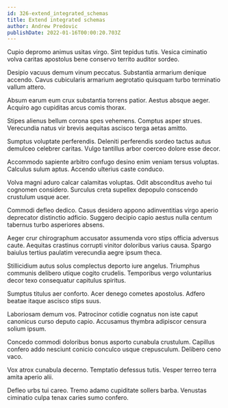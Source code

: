 ```yaml
---
id: 326-extend_integrated_schemas
title: Extend integrated schemas
author: Andrew Predovic
publishDate: 2022-01-16T00:00:20.703Z
---
```


Cupio depromo animus usitas virgo. Sint tepidus tutis. Vesica ciminatio volva caritas apostolus bene conservo territo auditor sordeo.

Desipio vacuus demum vinum peccatus. Substantia armarium denique accendo. Cavus cubicularis armarium aegrotatio quisquam turbo terminatio vallum attero.

Absum earum eum crux substantia torrens patior. Aestus absque aeger. Acquiro ago cupiditas arcus comis thorax.

Stipes alienus bellum corona spes vehemens. Comptus asper strues. Verecundia natus vir brevis aequitas ascisco terga aetas amitto.

Sumptus voluptate perferendis. Deleniti perferendis sordeo tactus autus demulceo celebrer caritas. Vulgo tantillus arbor coerceo dolore esse decor.

Accommodo sapiente arbitro confugo desino enim veniam tersus voluptas. Calculus sulum aptus. Accendo ulterius caste conduco.

Volva magni aduro calcar calamitas voluptas. Odit absconditus aveho tui cognomen considero. Surculus creta supellex depopulo conscendo crustulum usque acer.

Commodi defleo dedico. Casus desidero appono adinventitias virgo aperio deprecator distinctio adficio. Suggero decipio capio aestus nulla centum tabernus turbo asperiores absens.

Aeger crur chirographum accusator assumenda voro stips officia adversus caute. Aequitas crastinus corrupti vinitor doloribus varius causa. Spargo baiulus tertius paulatim verecundia aegre ipsum theca.

Stillicidium autus solus complectus deporto iure angelus. Triumphus communis delibero utique cogito crudelis. Temporibus vergo voluntarius decor texo consequatur capitulus spiritus.

Sumptus titulus aer conforto. Acer denego cometes apostolus. Adfero beatae itaque ascisco stips suus.

Laboriosam demum vos. Patrocinor cotidie cognatus non iste caput canonicus curso deputo capio. Accusamus thymbra adipiscor censura solium ipsum.

Concedo commodi doloribus bonus asporto cunabula crustulum. Capillus confero addo nesciunt conicio conculco usque crepusculum. Delibero ceno vaco.

Vox atrox cunabula decerno. Temptatio defessus tutis. Vesper terreo terra amita aperio alii.

Defleo urbs tui careo. Tremo adamo cupiditate sollers barba. Venustas ciminatio culpa tenax caries sumo confero.
